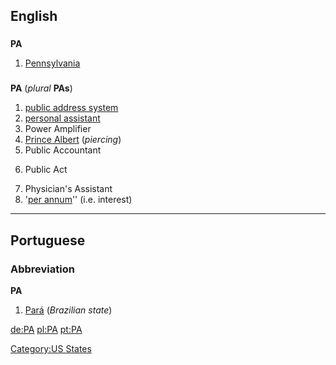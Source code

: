 {{see|pa}}

==English==

==={{abbreviation}}===
'''PA'''
#[[Pennsylvania]]

==={{initialism}}===
'''PA''' (''plural'' '''PAs''')
#[[public address system]]
#[[personal assistant]]
#Power Amplifier
#[[Prince Albert]] (''piercing'')
#Public Accountant
#{{law}} Public Act
#Physician's Assistant
#'[[per annum]]'' (i.e. interest)

----

==Portuguese==

===Abbreviation===
'''PA'''
#[[Pará]] (''Brazilian state'')

[[de:PA]]
[[pl:PA]]
[[pt:PA]]

[[Category:US States]]